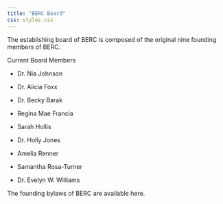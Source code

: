```yaml
---
title: "BERC Board"
css: styles.css
---
```


The establishing board of BERC is composed of the original nine founding members of BERC.

Current Board Members

-   Dr. Nia Johnson

-   Dr. Alicia Foxx

-   Dr. Becky Barak

-   Regina Mae Francia

-   Sarah Hollis

-   Dr. Holly Jones

-   Amelia Renner

-   Samantha Rosa-Turner

-   Dr. Evelyn W. Williams

The founding bylaws of BERC are available here.
